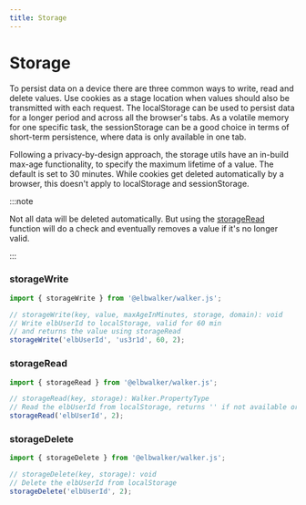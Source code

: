 ```yaml
---
title: Storage
---
```


# Storage

To persist data on a device there are three common ways to write, read and
delete values. Use cookies as a stage location when values should also be
transmitted with each request. The localStorage can be used to persist data for
a longer period and across all the browser's tabs. As a volatile memory for one
specific task, the sessionStorage can be a good choice in terms of short-term
persistence, where data is only available in one tab.

Following a privacy-by-design approach, the storage utils have an in-build
max-age functionality, to specify the maximum lifetime of a value. The default
is set to 30 minutes. While cookies get deleted automatically by a browser, this
doesn't apply to localStorage and sessionStorage.

:::note

Not all data will be deleted automatically. But using the
[storageRead](###storageRead) function will do a check and eventually removes a
value if it's no longer valid.

:::

### storageWrite

```js
import { storageWrite } from '@elbwalker/walker.js';

// storageWrite(key, value, maxAgeInMinutes, storage, domain): void
// Write elbUserId to localStorage, valid for 60 min
// and returns the value using storageRead
storageWrite('elbUserId', 'us3r1d', 60, 2);
```

### storageRead

```js
import { storageRead } from '@elbwalker/walker.js';

// storageRead(key, storage): Walker.PropertyType
// Read the elbUserId from localStorage, returns '' if not available or invalid
storageRead('elbUserId', 2);
```

### storageDelete

```js
import { storageDelete } from '@elbwalker/walker.js';

// storageDelete(key, storage): void
// Delete the elbUserId from localStorage
storageDelete('elbUserId', 2);
```
